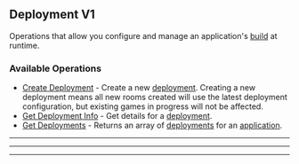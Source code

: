 
## Deployment V1
Operations that allow you configure and manage an application's [build](https://hathora.dev/docs/concepts/hathora\-entities\#build) at runtime.

### Available Operations

* [Create Deployment](/typescript/deployment_v1/create_deployment) - Create a new [deployment](https://hathora.dev/docs/concepts/hathora-entities#deployment). Creating a new deployment means all new rooms created will use the latest deployment configuration, but existing games in progress will not be affected.
* [Get Deployment Info](/typescript/deployment_v1/get_deployment_info) - Get details for a [deployment](https://hathora.dev/docs/concepts/hathora-entities#deployment).
* [Get Deployments](/typescript/deployment_v1/get_deployments) - Returns an array of [deployments](https://hathora.dev/docs/concepts/hathora-entities#deployment) for an [application](https://hathora.dev/docs/concepts/hathora-entities#application).

---
<CreateDeployment />

---
<GetDeploymentInfo />

---
<GetDeployments />
